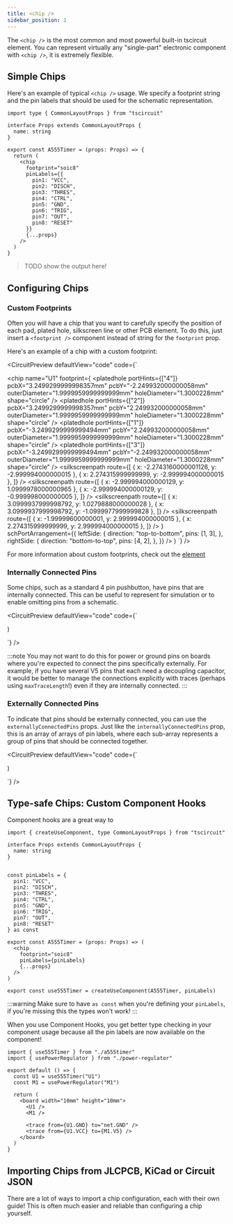```yaml
---
title: <chip />
sidebar_position: 1
---
```



The `<chip />` is the most common and most powerful built-in tscircuit element.
You can represent virtually any "single-part" electronic component with `<chip />`,
it is extremely flexible.

## Simple Chips

Here's an example of typical `<chip />` usage. We specify a footprint string and
the pin labels that should be used for the schematic representation.

```tsx simple-chip.tsx
import type { CommonLayoutProps } from "tscircuit"

interface Props extends CommonLayoutProps {
  name: string
}

export const A555Timer = (props: Props) => {
  return (
    <chip
      footprint="soic8"
      pinLabels={{
        pin1: "VCC",
        pin2: "DISCH",
        pin3: "THRES",
        pin4: "CTRL",
        pin5: "GND",
        pin6: "TRIG",
        pin7: "OUT",
        pin8: "RESET"
      }}
      {...props}
    />
  )
}
```

> TODO show the output here!

## Configuring Chips

### Custom Footprints

Often you will have a chip that you want to carefully specify the position of
each pad, plated hole, silkscreen line or other PCB element. To do this, just
insert a `<footprint />` component instead of string for the `footprint` prop.

Here's an example of a chip with a custom footprint:

<CircuitPreview defaultView="code" code={`

  <chip
    name="U1"
    footprint={
      <footprint>
        <platedhole
          portHints={["4"]}
          pcbX="3.2499299999998357mm"
          pcbY="-2.249932000000058mm"
          outerDiameter="1.9999959999999999mm"
          holeDiameter="1.3000228mm"
          shape="circle"
        />
        <platedhole
          portHints={["2"]}
          pcbX="3.2499299999998357mm"
          pcbY="2.249932000000058mm"
          outerDiameter="1.9999959999999999mm"
          holeDiameter="1.3000228mm"
          shape="circle"
        />
        <platedhole
          portHints={["1"]}
          pcbX="-3.2499299999999494mm"
          pcbY="2.249932000000058mm"
          outerDiameter="1.9999959999999999mm"
          holeDiameter="1.3000228mm"
          shape="circle"
        />
        <platedhole
          portHints={["3"]}
          pcbX="-3.2499299999999494mm"
          pcbY="-2.249932000000058mm"
          outerDiameter="1.9999959999999999mm"
          holeDiameter="1.3000228mm"
          shape="circle"
        />
        <silkscreenpath
          route={[
            { x: -2.2743160000001126, y: -2.999994000000015 },
            { x: 2.274315999999999, y: -2.999994000000015 },
          ]}
        />
        <silkscreenpath
          route={[
            { x: -2.999994000000129, y: 1.0999978000000965 },
            { x: -2.999994000000129, y: -0.999998000000005 },
          ]}
        />
        <silkscreenpath
          route={[
            { x: 3.0999937999998792, y: 1.0279888000000028 },
            { x: 3.0999937999998792, y: -1.0999977999999828 },
          ]}
        />
        <silkscreenpath
          route={[
            { x: -1.99999600000001, y: 2.999994000000015 },
            { x: 2.274315999999999, y: 2.999994000000015 },
          ]}
        />
      </footprint>
    }
    schPortArrangement={{
      leftSide: {
        direction: "top-to-bottom",
        pins: [1, 3],
      },
      rightSide: {
        direction: "bottom-to-top",
        pins: [4, 2],
      },
    }}
  />
)
`} />

For more information about custom footprints, check out the [<footprint /> element](./footprint.mdx)

### Internally Connected Pins

Some chips, such as a standard 4 pin pushbutton, have pins that are internally
connected. This can be useful to represent for simulation or to enable omitting
pins from a schematic.


<CircuitPreview defaultView="code" code={`

  <board width="10mm" height="10mm">
    <chip
      name="U1"
      footprint="pushbutton"
      internallyConnectedPins={[
        ["pin1", "pin4"],
        ["pin2", "pin3"]
      ]}
    />
  </board>
)

`} />


:::note
You may not want to do this for power or ground pins on boards where you're
expected to connect the pins specifically externally. For example, if you have
several V5 pins that each need a decoupling capacitor, it would be better to
manage the connections explicitly with traces (perhaps using `maxTraceLength`!)
even if they are internally connected.
:::

### Externally Connected Pins

To indicate that pins should be externally connected, you can use the `externallyConnectedPins` props.
Just like the `internallyConnectedPins` prop, this is an array of arrays of pin labels, where each
sub-array represents a group of pins that should be connected together.

<CircuitPreview defaultView="code" code={`

  <board width="10mm" height="10mm">
    <chip
      name="U1"
      footprint="soic8"
      pinLabels={{
        pin1: "VCC",
        pin2: "DISCH",
        pin3: "THRES",
        pin4: "CTRL",
        pin5: "GND",
        pin6: "TRIG",
        pin7: "OUT",
        pin8: "RESET"
      }}
      externallyConnectedPins={[
        ["GND", "DISCH"],
        ["TRIG", "VCC"]
      ]}
    />
  </board>
)

`} />

## Type-safe Chips: Custom Component Hooks

Component hooks are a great way to 

```tsx
import { createUseComponent, type CommonLayoutProps } from "tscircuit"

interface Props extends CommonLayoutProps {
  name: string
}


const pinLabels = {
  pin1: "VCC",
  pin2: "DISCH",
  pin3: "THRES",
  pin4: "CTRL",
  pin5: "GND",
  pin6: "TRIG",
  pin7: "OUT",
  pin8: "RESET"
} as const

export const A555Timer = (props: Props) => (
  <chip
    footprint="soic8"
    pinLabels={pinLabels}
    {...props}
  />
)

export const use555Timer = createUseComponent(A555Timer, pinLabels)
```

:::warning
Make sure to have `as const` when you're defining your `pinLabels`, if you're
missing this the types won't work!
:::

When you use Component Hooks, you get better type checking in your component usage
because all the pin labels are now available on the component!

```tsx
import { use555Timer } from "./a555timer"
import { usePowerRegulator } from "./power-regulator"

export default () => {
  const U1 = use555Timer("U1")
  const M1 = usePowerRegulator("M1")

  return (
    <board width="10mm" height="10mm">
      <U1 />
      <M1 />

      <trace from={U1.GND} to="net.GND" />
      <trace from={U1.VCC} to={M1.V5} />
    </board>
  )
}
```


## Importing Chips from JLCPCB, KiCad or Circuit JSON

There are a lot of ways to import a chip configuration, each with their own
guide! This is often much easier and reliable than configuring a chip yourself.